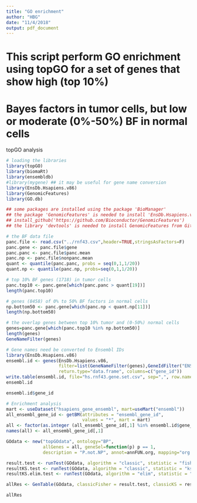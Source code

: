 ```yaml
---
title: "GO enrichment"
author: "HBG"
date: "11/4/2018"
output: pdf_document
---
```


# This script perform GO enrichment using topGO for a set of genes that show high (top 10%)
# Bayes factors in tumor cells, but low or moderate (0%-50%) BF in normal cells
topGO analysis

```r
# loading the libraries
library(topGO)
library(biomaRt)
library(ensembldb)
#library(mygene) ## it may be useful for gene name conversion
library(EnsDb.Hsapiens.v86)
library(GenomicFeatures)
library(GO.db)

## some packages are installed using the package 'BioManager'
## the package 'GenomicFeatures' is needed to install 'EnsDb.Hsapiens.v86'
## install_github('https://github.com/Bioconductor/GenomicFeatures')
## the library 'devtools' is needed to install GenomicFeatures from GitHub repository

# the BF data file
panc.file <- read.csv("../rnf43.csv",header=TRUE,stringsAsFactors=F)
panc.gene <- panc.file$gene
panc.panc <- panc.file$panc.mean
panc.np <- panc.file$nonpanc.mean
quant <- quantile(panc.panc, probs = seq(0,1,1/20))
quant.np <- quantile(panc.np, probs=seq(0,1,1/20))

# top 10% BF genes (1718) in tumor cells
panc.top10 <- panc.gene[which(panc.panc > quant[19])]
length(panc.top10)

# genes (8458) of 0% to 50% BF factors in normal cells
np.bottom50 <- panc.gene[which(panc.np < quant.np[11])]
length(np.bottom50)

# the overlap genes between top 10% tumor and (0-50%) normal cells
genes=panc.gene[which(panc.top10 %in% np.bottom50)]
length(genes)
GeneNameFilter(genes)

# Gene names need be converted to Ensembl IDs
library(EnsDb.Hsapiens.v86)
ensembl.id <- genes(EnsDb.Hsapiens.v86, 
                    filter=list(GeneNameFilter(genes),GeneIdFilter("ENSG", "startsWith")),
                    return.type="data.frame", columns=c("gene_id"))
write.table(ensembl.id, file="hs.rnf43.gene.set.csv", sep=",", row.names = F, col.names = F, quote = F)
ensembl.id

ensembl.id$gene_id

# Enrichment analysis
mart <- useDataset("hsapiens_gene_ensembl", mart=useMart("ensembl"))
all_ensembl_gene_id <- getBM(attributes = "ensembl_gene_id",
                             values = "*", mart = mart)
all <- factor(as.integer (all_ensembl_gene_id[,1] %in% ensembl.id$gene_id))
names(all) <- all_ensembl_gene_id[,1]

GOdata <- new("topGOdata", ontology="BP",
              allGenes = all, geneSel=function(p) p == 1,
              description = "P.not.NP", annot=annFUN.org, mapping="org.Hs.eg.db", ID="Ensembl")

result.test <- runTest(GOdata, algorithm = "classic", statistic = "fisher")
resultKS.test <- runTest(GOdata, algorithm = "classic", statistic = "ks")
resultKS.elim.test <- runTest(GOdata, algorithm = "elim", statistic = "ks")

allRes <- GenTable(GOdata, classicFisher = result.test, classicKS = resultKS.test, elimKS = resultKS.elim.test, orderBy = "elimKS", ranksOf="classicFisher", topNodes=20)

allRes

```